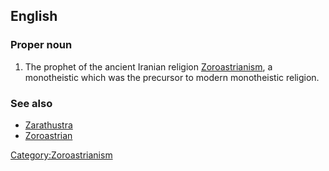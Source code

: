 ==English==
{{wikipedia}}

===Proper noun===
{{en-proper noun|-}}

# The prophet of the ancient Iranian religion [[Zoroastrianism]], a monotheistic which was the precursor to modern monotheistic religion.

===See also===
*[[Zarathustra]]
*[[Zoroastrian]]

[[Category:Zoroastrianism]]